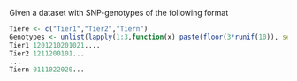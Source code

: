 Given a dataset with SNP-genotypes of the following format

```r
Tiere <- c("Tier1","Tier2","Tiern")
Genotypes <- unlist(lapply(1:3,function(x) paste(floor(3*runif(10)), sep = "", collapse = "")))
Tier1 1201210201021....
Tier2 1211200101...
...
Tiern 0111022020...
```

